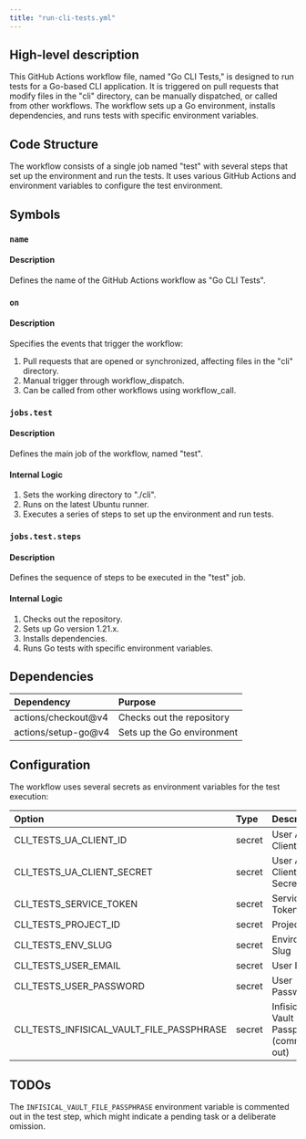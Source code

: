 ```yaml
---
title: "run-cli-tests.yml"
---
```


## High-level description
This GitHub Actions workflow file, named "Go CLI Tests," is designed to run tests for a Go-based CLI application. It is triggered on pull requests that modify files in the "cli" directory, can be manually dispatched, or called from other workflows. The workflow sets up a Go environment, installs dependencies, and runs tests with specific environment variables.

## Code Structure
The workflow consists of a single job named "test" with several steps that set up the environment and run the tests. It uses various GitHub Actions and environment variables to configure the test environment.

## Symbols

### `name`
#### Description
Defines the name of the GitHub Actions workflow as "Go CLI Tests".

### `on`
#### Description
Specifies the events that trigger the workflow:
1. Pull requests that are opened or synchronized, affecting files in the "cli" directory.
2. Manual trigger through workflow_dispatch.
3. Can be called from other workflows using workflow_call.

### `jobs.test`
#### Description
Defines the main job of the workflow, named "test".

#### Internal Logic
1. Sets the working directory to "./cli".
2. Runs on the latest Ubuntu runner.
3. Executes a series of steps to set up the environment and run tests.

### `jobs.test.steps`
#### Description
Defines the sequence of steps to be executed in the "test" job.

#### Internal Logic
1. Checks out the repository.
2. Sets up Go version 1.21.x.
3. Installs dependencies.
4. Runs Go tests with specific environment variables.

## Dependencies
| Dependency | Purpose |
|:-----------|:--------|
| actions/checkout@v4 | Checks out the repository |
| actions/setup-go@v4 | Sets up the Go environment |

## Configuration
The workflow uses several secrets as environment variables for the test execution:

| Option | Type | Description |
|:-------|:-----|:------------|
| CLI_TESTS_UA_CLIENT_ID | secret | User Agent Client ID |
| CLI_TESTS_UA_CLIENT_SECRET | secret | User Agent Client Secret |
| CLI_TESTS_SERVICE_TOKEN | secret | Service Token |
| CLI_TESTS_PROJECT_ID | secret | Project ID |
| CLI_TESTS_ENV_SLUG | secret | Environment Slug |
| CLI_TESTS_USER_EMAIL | secret | User Email |
| CLI_TESTS_USER_PASSWORD | secret | User Password |
| CLI_TESTS_INFISICAL_VAULT_FILE_PASSPHRASE | secret | Infisical Vault File Passphrase (commented out) |

## TODOs
The `INFISICAL_VAULT_FILE_PASSPHRASE` environment variable is commented out in the test step, which might indicate a pending task or a deliberate omission.